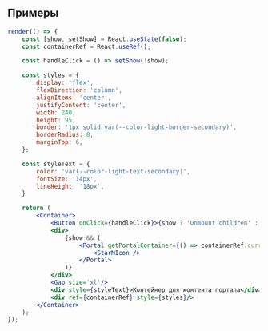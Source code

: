 ## Примеры

```jsx live
render(() => {
    const [show, setShow] = React.useState(false);
    const containerRef = React.useRef();

    const handleClick = () => setShow(!show);

    const styles = {
        display: 'flex',
        flexDirection: 'column',
        alignItems: 'center',
        justifyContent: 'center',
        width: 240,
        height: 95,
        border: '1px solid var(--color-light-border-secondary)',
        borderRadius: 8,
        marginTop: 6,
    };

    const styleText = {
        color: 'var(--color-light-text-secondary)',
        fontSize: '14px',
        lineHeight: '18px',
    }

    return (
        <Container>
            <Button onClick={handleClick}>{show ? 'Unmount children' : 'Mount children'}</Button>
            <div>
                {show && (
                    <Portal getPortalContainer={() => containerRef.current}>
                        <StarMIcon />
                    </Portal>
                )}
            </div>
            <Gap size='xl'/>
            <div style={styleText}>Контейнер для контента портала</div>
            <div ref={containerRef} style={styles}/>
        </Container>
    );
});
```
